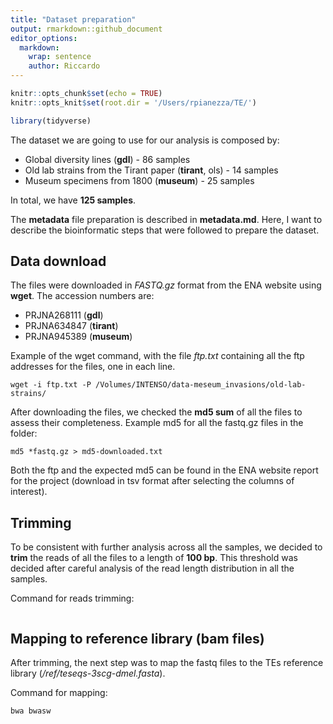 ```yaml
---
title: "Dataset preparation"
output: rmarkdown::github_document
editor_options: 
  markdown: 
    wrap: sentence
    author: Riccardo
---
```


```r
knitr::opts_chunk$set(echo = TRUE)
knitr::opts_knit$set(root.dir = '/Users/rpianezza/TE/')
```

```r
library(tidyverse)
```

The dataset we are going to use for our analysis is composed by:

* Global diversity lines (**gdl**) - 86 samples
* Old lab strains from the Tirant paper (**tirant**, ols) - 14 samples
* Museum specimens from 1800 (**museum**) - 25 samples

In total, we have **125 samples**.

The **metadata** file preparation is described in **metadata.md**.
Here, I want to describe the bioinformatic steps that were followed to prepare the dataset.


## Data download

The files were downloaded in *FASTQ.gz* format from the ENA website using **wget**.
The accession numbers are:

* PRJNA268111 (**gdl**)
* PRJNA634847 (**tirant**)
* PRJNA945389 (**museum**)

Example of the wget command, with the file *ftp.txt* containing all the ftp addresses for the files, one in each line.
```
wget -i ftp.txt -P /Volumes/INTENSO/data-meseum_invasions/old-lab-strains/
```

After downloading the files, we checked the **md5 sum** of all the files to assess their completeness. Example md5 for all the fastq.gz files in the folder:
```
md5 *fastq.gz > md5-downloaded.txt
```

Both the ftp and the expected md5 can be found in the ENA website report for the project (download in tsv format after selecting the columns of interest).


## Trimming

To be consistent with further analysis across all the samples, we decided to **trim** the reads of all the files to a length of **100 bp**. This threshold was decided after careful analysis of the read length distribution in all the samples.

Command for reads trimming:
```

```


## Mapping to reference library (bam files)

After trimming, the next step was to map the fastq files to the TEs reference library (*/ref/teseqs-3scg-dmel.fasta*).

Command for mapping:
```
bwa bwasw
```
